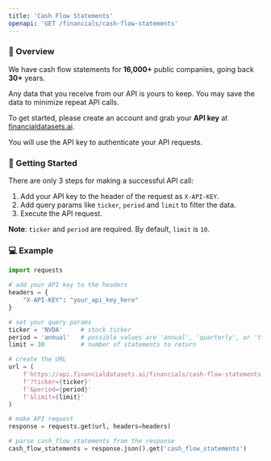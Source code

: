```yaml
---
title: 'Cash Flow Statements'
openapi: 'GET /financials/cash-flow-statements'
---
```


### 👋  Overview
We have cash flow statements for <b>16,000+</b> public companies, going back <b>30+</b> years.

Any data that you receive from our API is yours to keep. You may save the data to minimize repeat API calls.

To get started, please create an account and grab your <b>API key</b> at [financialdatasets.ai](https://financialdatasets.ai).

You will use the API key to authenticate your API requests.

###  🚀  Getting Started
There are only 3 steps for making a successful API call:
1. Add your API key to the header of the request as `X-API-KEY`.
2. Add query params like `ticker`, `period` and `limit` to filter the data.
3. Execute the API request.

**Note**: `ticker` and `period` are required.  By default, `limit` is `10`.

### 💻  Example

```python Cash Flow Statements
import requests

# add your API key to the headers
headers = {
    "X-API-KEY": "your_api_key_here"
}

# set your query params
ticker = 'NVDA'     # stock ticker
period = 'annual'   # possible values are 'annual', 'quarterly', or 'ttm'
limit = 30          # number of statements to return

# create the URL
url = (
    f'https://api.financialdatasets.ai/financials/cash-flow-statements'
    f'?ticker={ticker}'
    f'&period={period}'
    f'&limit={limit}'
)

# make API request
response = requests.get(url, headers=headers)

# parse cash_flow_statements from the response
cash_flow_statements = response.json().get('cash_flow_statements')
```
